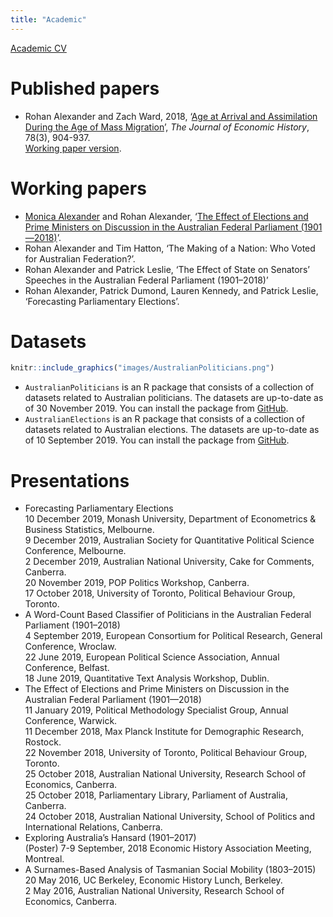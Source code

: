 ```yaml
---
title: "Academic"
---
```


[Academic CV](pdfs/cv-academic-Rohan_Alexander.pdf)  

# Published papers
* Rohan Alexander and Zach Ward, 2018, '[Age at Arrival and Assimilation During the Age of Mass Migration](https://www.cambridge.org/core/journals/journal-of-economic-history/article/age-at-arrival-and-assimilation-during-the-age-of-mass-migration/85FDB674232C30BDD889711D343F22FE)', *The Journal of Economic History*, 78(3), 904-937.  
[Working paper version](pdfs/2018_02_21-Age_at_arrival.pdf).


# Working papers
* [Monica Alexander](monicaalexander.com) and Rohan Alexander, '[The Effect of Elections and Prime Ministers on Discussion in the Australian Federal Parliament (1901—2018)](pdfs/AlexanderAlexander-EffectofElectionsandPrimeMinisters.pdf)'.  
* Rohan Alexander and Tim Hatton, 'The Making of a Nation: Who Voted for Australian Federation?'.
* Rohan Alexander and Patrick Leslie, 'The Effect of State on Senators’ Speeches in the Australian Federal Parliament (1901–2018)'
* Rohan Alexander, Patrick Dumond, Lauren Kennedy, and Patrick Leslie, ‘Forecasting Parliamentary Elections’.


# Datasets

```r
knitr::include_graphics("images/AustralianPoliticians.png") 
```

* `AustralianPoliticians` is an R package that consists of a collection of datasets related to Australian politicians. The datasets are up-to-date as of 30 November 2019. You can install the package from [GitHub](https://github.com/RohanAlexander/AustralianPoliticians).
* `AustralianElections` is an R package that consists of a collection of datasets related to Australian elections. The datasets are up-to-date as of 10 September 2019. You can install the package from [GitHub](https://github.com/RohanAlexander/AustralianElections).



# Presentations
* Forecasting Parliamentary Elections  
    10 December 2019, Monash University, Department of Econometrics & Business Statistics, Melbourne.  
    9 December 2019, Australian Society for Quantitative Political Science Conference, Melbourne.  
    2 December 2019, Australian National University, Cake for Comments, Canberra.  
    20 November 2019, POP Politics Workshop, Canberra.  
    17 October 2018, University of Toronto, Political Behaviour Group, Toronto.  
* A Word-Count Based Classifier of Politicians in the Australian Federal Parliament (1901--2018)  
    4 September 2019, European Consortium for Political Research, General Conference, Wroclaw.  
    22 June 2019, European Political Science Association, Annual Conference, Belfast.  
    18 June 2019, Quantitative Text Analysis Workshop, Dublin.
*  The Effect of Elections and Prime Ministers on Discussion in the Australian Federal Parliament (1901—2018)  
    11 January 2019, Political Methodology Specialist Group, Annual Conference, Warwick.  
    11 December 2018, Max Planck Institute for Demographic Research, Rostock.  
    22 November 2018, University of Toronto, Political Behaviour Group, Toronto.  
    25 October 2018, Australian National University, Research School of Economics, Canberra.  
    25 October 2018, Parliamentary Library, Parliament of Australia, Canberra.  
    24 October 2018, Australian National University, School of Politics and International Relations, Canberra. 
* Exploring Australia's Hansard (1901--2017)  
    (Poster) 7-9 September, 2018 Economic History Association Meeting, Montreal.
* A Surnames-Based Analysis of Tasmanian Social Mobility (1803--2015)  
    20 May 2016, UC Berkeley, Economic History Lunch, Berkeley.  
    2 May 2016, Australian National University, Research School of Economics, Canberra.

